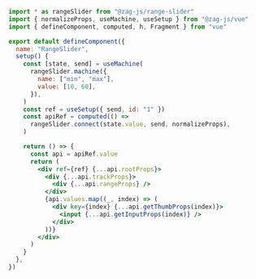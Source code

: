 ```jsx
import * as rangeSlider from "@zag-js/range-slider"
import { normalizeProps, useMachine, useSetup } from "@zag-js/vue"
import { defineComponent, computed, h, Fragment } from "vue"

export default defineComponent({
  name: "RangeSlider",
  setup() {
    const [state, send] = useMachine(
      rangeSlider.machine({
        name: ["min", "max"],
        value: [10, 60],
      }),
    )
    const ref = useSetup({ send, id: "1" })
    const apiRef = computed(() =>
      rangeSlider.connect(state.value, send, normalizeProps),
    )

    return () => {
      const api = apiRef.value
      return (
        <div ref={ref} {...api.rootProps}>
          <div {...api.trackProps}>
            <div {...api.rangeProps} />
          </div>
          {api.values.map((_, index) => (
            <div key={index} {...api.getThumbProps(index)}>
              <input {...api.getInputProps(index)} />
            </div>
          ))}
        </div>
      )
    }
  },
})
```
